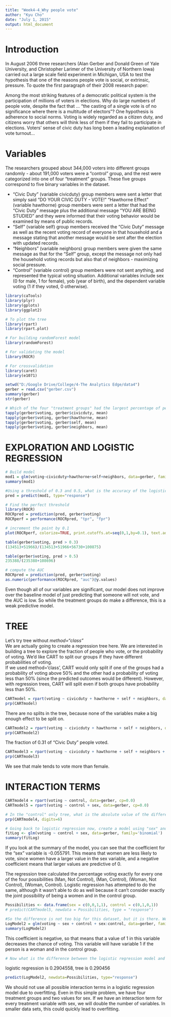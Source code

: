 ```yaml
---
title: "Week4-4_Why people vote"
author: "Kyu Cho"
date: "July 1, 2015"
output: html_document
---
```

# Introduction
In August 2006 three researchers (Alan Gerber and Donald Green of Yale University, and Christopher Larimer of the University of Northern Iowa) carried out a large scale field experiment in Michigan, USA to test the hypothesis that one of the reasons people vote is social, or extrinsic, pressure. To quote the first paragraph of their 2008 research paper:  

Among the most striking features of a democratic political system is the participation of millions of voters in elections. Why do large numbers of people vote, despite the fact that ... "the casting of a single vote is of no significance where there is a multitude of electors"? One hypothesis is adherence to social norms. Voting is widely regarded as a citizen duty, and citizens worry that others will think less of them if they fail to participate in elections. Voters' sense of civic duty has long been a leading explanation of vote turnout...  

# Variables
The researchers grouped about 344,000 voters into different groups randomly - about 191,000 voters were a "control" group, and the rest were categorized into one of four "treatment" groups. These five groups correspond to five binary variables in the dataset.

- "Civic Duty" (variable civicduty) group members were sent a letter that simply said "DO YOUR CIVIC DUTY - VOTE!"
"Hawthorne Effect" (variable hawthorne) group members were sent a letter that had the "Civic Duty" message plus the additional message "YOU ARE BEING STUDIED" and they were informed that their voting behavior would be examined by means of public records.
- "Self" (variable self) group members received the "Civic Duty" message as well as the recent voting record of everyone in that household and a message stating that another message would be sent after the election with updated records.
- "Neighbors" (variable neighbors) group members were given the same message as that for the "Self" group, except the message not only had the household voting records but also that of neighbors - maximizing social pressure.
- "Control" (variable control) group members were not sent anything, and represented the typical voting situation.
Additional variables include sex (0 for male, 1 for female), yob (year of birth), and the dependent variable voting (1 if they voted, 0 otherwise).

```r
library(caTools)
library(plyr)
library(gplots)
library(ggplot2)

# To plot the tree
library(rpart)
library(rpart.plot)

# For building randomForest model
library(randomForest)

# For validating the model
library(ROCR)

# For crossvalidation
library(caret)
library(e1071)

setwd("D:/Google Drive/College/4-The Analytics Edge/data4")
gerber = read.csv("gerber.csv")
summary(gerber)
str(gerber)
```

```r
# Which of the four "treatment groups" had the largest percentage of people who actually voted (voting = 1)?
tapply(gerber$voting, gerber$civicduty, mean)
tapply(gerber$voting, gerber$hawthorne, mean)
tapply(gerber$voting, gerber$self, mean)
tapply(gerber$voting, gerber$neighbors, mean)
```

# EXPLORATION AND LOGISTIC REGRESSION  
```r
# Build model
mod1 = glm(voting~civicduty+hawthorne+self+neighbors, data=gerber, family="binomial")
summary(mod1)

#Using a threshold of 0.3 and 0.5, what is the accuracy of the logistic regression model? (no need to use the newdata argument since we didn't split our data.)
pred = predict(mod1, type="response")

# Find the perfect threshold
library(ROCR)
ROCRpred = prediction(pred, gerber$voting)
ROCRperf = performance(ROCRpred, "tpr", "fpr")

# increment the point by 0.1
plot(ROCRperf, colorize=TRUE, print.cutoffs.at=seq(0,1,by=0.1), text.adj=c(-0.2,1.7))

table(gerber$voting, pred > 0.3)
(134513+51966)/(134513+51966+56730+100875)

table(gerber$voting, pred > 0.5)
235388/(235388+108696)

# compute the AUC
ROCRpred = prediction(pred, gerber$voting)
as.numeric(performance(ROCRpred, "auc")@y.values)
```
Even though all of our variables are significant, our model does not improve over the baseline model of just predicting that someone will not vote, and the AUC is low. So while the treatment groups do make a difference, this is a weak predictive model.  

# TREE
Let's try tree without *method="class"*  
We are actually going to create a regression tree here. We are interested in building a tree to explore the fraction of people who vote, or the probability of voting. We'd like CART to split our groups if they have different probabilities of voting.  
If we used method='class', CART would only split if one of the groups had a probability of voting above 50% and the other had a probability of voting less than 50% (since the predicted outcomes would be different). However, with regression trees, CART will split even if both groups have probability less than 50%.  

```r
CARTmodel = rpart(voting ~ civicduty + hawthorne + self + neighbors, data=gerber)
prp(CARTmodel)
```
There are no splits in the tree, because none of the variables make a big enough effect to be split on.  

```r
CARTmodel2 = rpart(voting ~ civicduty + hawthorne + self + neighbors, data=gerber, cp=0.0)
prp(CARTmodel2)
```
The fraction of 0.31 of "Civic Duty" people voted.  

```r
CARTmodel3 = rpart(voting ~ civicduty + hawthorne + self + neighbors + sex, data=gerber, cp=0.0)
prp(CARTmodel3)
```
We see that male tends to vote more than female.  

# INTERACTION TERMS  
```r
CARTmodel4 = rpart(voting ~ control, data=gerber, cp=0.0)
CARTmodel5 = rpart(voting ~ control + sex, data=gerber, cp=0.0)

# In the "control" only tree, what is the absolute value of the difference in the predicted probability of voting between being in the control group versus being in a different group?
prp(CARTmodel4, digits=6)

# Going back to logistic regression now, create a model using "sex" and "control". Interpret the coefficient for "sex"
fitLog <- glm(voting ~ control + sex, data=gerber, family='binomial')
summary(fitLog)
```
If you look at the summary of the model, you can see that the coefficient for the "sex" variable is -0.055791. This means that women are less likely to vote, since women have a larger value in the sex variable, and a negative coefficient means that larger values are predictive of 0.  

The regression tree calculated the percentage voting exactly for every one of the four possibilities (Man, Not Control), (Man, Control), (Woman, Not Control), (Woman, Control). Logistic regression has attempted to do the same, although it wasn't able to do as well because it can't consider exactly the joint possibility of being a women and in the control group.
```r
Possibilities <- data.frame(sex = c(0,0,1,1), control = c(0,1,0,1))
# predict(CARTmodel5, newdata = Possibilities, type = "response")

#So the difference is not too big for this dataset, but it is there. We're going to add a new term to our logistic regression now, that is the combination of the "sex" and "control" variables - so if this new variable is 1, that means the person is a woman AND in the control group.
LogModel2 = glm(voting ~ sex + control + sex:control, data=gerber, family="binomial")
summary(LogModel2)
```
This coefficient is negative, so that means that a value of 1 in this variable decreases the chance of voting. This variable will have variable 1 if the person is a woman and in the control group.

```r
# Now what is the difference between the logistic regression model and the CART model for the (Woman, Control) case? Again, give your answer with five numbers after the decimal point.

```
logistic regression is 0.2904558, tree is 0.290456
```r
predict(LogModel2, newdata=Possibilities, type="response")
```

We should not use all possible interaction terms in a logistic regression model due to overfitting. Even in this simple problem, we have four treatment groups and two values for sex. If we have an interaction term for every treatment variable with sex, we will double the number of variables. In smaller data sets, this could quickly lead to overfitting.